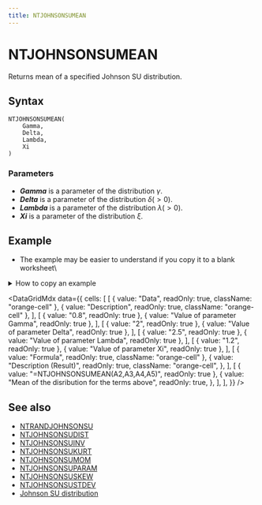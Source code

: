 ```yaml
---
title: NTJOHNSONSUMEAN
---
```



# NTJOHNSONSUMEAN

Returns mean of a specified Johnson SU distribution.

## Syntax

```excel
NTJOHNSONSUMEAN(
    Gamma,
    Delta,
    Lambda,
    Xi
)
```

### Parameters

- **_Gamma_** is a parameter of the distribution $\gamma$.
- **_Delta_** is a parameter of the distribution $\delta(>0)$.
- **_Lambda_** is a parameter of the distribution $\lambda(>0)$.
- **_Xi_** is a parameter of the distribution $\xi$.

## Example

- The example may be easier to understand if you copy it to a blank worksheet\

<details>
  <summary>How to copy an example</summary>

1.  Create a blank workbook or worksheet.
2.  Select the example in the Help topic.

    **Note**  Do not select the row or column headers.

    ![Selecting an example from Help](./../../assets/functions/HowToCopy.png)

    Selecting an example from Help

3.  Press CTRL+C.
4.  In the worksheet, select cell A1, and press CTRL+V.
5.  To switch between viewing the results and viewing the formulas that return the results, press CTRL+` (grave accent), or on the **Tools** menu, point to **Formula Auditing**, and then click **Formula Auditing Mode**.

</details>

<DataGridMdx
  data={{
    cells: [
      [
        { value: "Data", readOnly: true, className: "orange-cell" },
        { value: "Description", readOnly: true, className: "orange-cell" },
      ],
      [
        { value: "0.8", readOnly: true },
        { value: "Value of parameter Gamma", readOnly: true },
      ],
      [
        { value: "2", readOnly: true },
        { value: "Value of parameter Delta", readOnly: true },
      ],
      [
        { value: "2.5", readOnly: true },
        { value: "Value of parameter Lambda", readOnly: true },
      ],
      [
        { value: "1.2", readOnly: true },
        { value: "Value of parameter Xi", readOnly: true },
      ],
      [
        { value: "Formula", readOnly: true, className: "orange-cell" },
        {
          value: "Description (Result)",
          readOnly: true,
          className: "orange-cell",
        },
      ],
      [
        { value: "=NTJOHNSONSUMEAN(A2,A3,A4,A5)", readOnly: true },
        {
          value: "Mean of the disribution for the terms above",
          readOnly: true,
        },
      ],
    ],
  }}
/>
## See also

- [NTRANDJOHNSONSU](https://www.ntrand.com/ntrandjohnsonsu/)
- [NTJOHNSONSUDIST](https://www.ntrand.com/ntjohnsonsudist/)
- [NTJOHNSONSUINV](https://www.ntrand.com/ntjohnsonsuinv/)
- [NTJOHNSONSUKURT](https://www.ntrand.com/ntjohnsonsukurt/)
- [NTJOHNSONSUMOM](https://www.ntrand.com/ntjohnsonsumom/)
- [NTJOHNSONSUPARAM](https://www.ntrand.com/ntjohnsonsuparam/)
- [NTJOHNSONSUSKEW](https://www.ntrand.com/ntjohnsonsuskew/)
- [NTJOHNSONSUSTDEV](https://www.ntrand.com/ntjohnsonsustdev/)
- [Johnson SU distribution](https://www.ntrand.com/johnson-su-distribution/)
